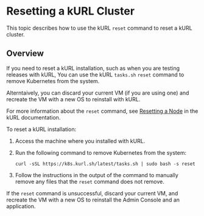 
# Resetting a kURL Cluster

<KurlAvailability/>

This topic describes how to use the kURL `reset` command to reset a kURL cluster.

## Overview

If you need to reset a kURL installation, such as when you are testing releases with kURL, You can use the kURL `tasks.sh` `reset` command to remove Kubernetes from the system.

Alterntaively, you can discard your current VM (if you are using one) and recreate the VM with a new OS to reinstall with kURL.

For more information about the `reset` command, see [Resetting a Node](https://kurl.sh/docs/install-with-kurl/managing-nodes#reset-a-node) in the kURL documentation.

To reset a kURL installation:

1. Access the machine where you installed with kURL.

1. Run the following command to remove Kubernetes from the system:

   ```
   curl -sSL https://k8s.kurl.sh/latest/tasks.sh | sudo bash -s reset
   ```

1. Follow the instructions in the output of the command to manually remove any files that the `reset` command does not remove.

If the `reset` command is unsuccessful, discard your current VM, and recreate the VM with a new OS to reinstall the Admin Console and an application.